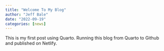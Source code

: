 ```yaml
---
title: "Welcome To My Blog"
author: "Jeff Bale"
date: "2022-09-19"
categories: [news]
---
```


This is my first post using Quarto. Running this blog from Quarto to Github and published on Netlify.
